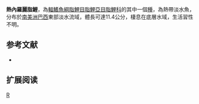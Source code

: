 {{Speciesbox 
| taxon = Astyanax janeiroensis
| status = NE
| status_system = IUCN3.1
| authority =  [[Eigenmann|Eigenmann]], 1908
| synonyms = 
}}
'''熱內羅麗脂鯉'''，為[[輻鰭魚綱|輻鰭魚綱]][[脂鯉目|脂鯉目]][[脂鯉亞目|脂鯉亞目]][[脂鯉科|脂鯉科]]的其中一個[[種|種]]，為熱帶淡水魚，分布於[[南美洲|南美洲]][[巴西|巴西]]東部淡水流域，體長可達11.4公分，棲息在底層水域，生活習性不明。

==参考文献==
{{refbegin}}
*{{FishBase_species|genus=Astyanax|species=janeiroensis|year=2013|month=11}}
{{refend}}

== 扩展阅读 ==
{{refbegin}}
{{wikispecies-inline|Astyanax janeiroensis|熱內羅麗脂鯉}}
{{refend}}
{{Taxonbar|from=Q5853294}}

[[Category:麗脂鯉屬|R]]


{{魚類小作品}}